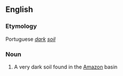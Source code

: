 ==English==

===Etymology===
Portuguese ''[[dark]] [[soil]]''

===Noun===
{{wikipedia}}
{{en-noun|sg=[[terra]] [[preta]]|-}}

# A very dark soil found in the [[Amazon]] basin